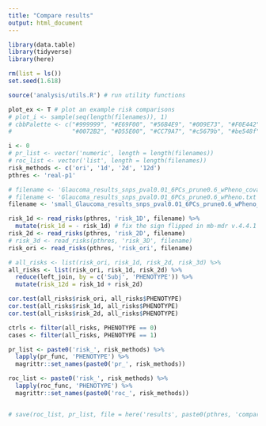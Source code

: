 ```yaml
---
title: "Compare results"
output: html_document
---
```


```r
library(data.table)
library(tidyverse)
library(here)
```

```r
rm(list = ls())
set.seed(1.618)

source('analysis/utils.R') # run utility functions

plot_ex <- T # plot an example risk comparisons
# plot_i <- sample(seq(length(filenames)), 1)
# cbbPalette <- c("#999999", "#E69F00", "#56B4E9", "#009E73", "#F0E442", 
#                 "#0072B2", "#D55E00", "#CC79A7", "#c5679b", "#be548f")
```


```r
i <- 0
# pr_list <- vector('numeric', length = length(filenames))
# roc_list <- vector('list', length = length(filenames))
risk_methods <- c('ori', '1d', '2d', '12d')
pthres <- 'real-p1'

# filename <- 'Glaucoma_results_snps_pval0.01_6PCs_prune0.6_wPheno_covariates.txt'
# filename <- 'Glaucoma_results_snps_pval0.01_6PCs_prune0.6_wPheno.txt'
filename <- 'small_Glaucoma_results_snps_pval0.01_6PCs_prune0.6_wPheno_covariates.txt'

risk_1d <- read_risks(pthres, 'risk_1D', filename) %>%
  mutate(risk_1d = - risk_1d) # fix the sign flipped in mb-mdr v.4.4.1
risk_2d <- read_risks(pthres, 'risk_2D', filename)
# risk_3d <- read_risks(pthres, 'risk_3D', filename)
risk_ori <- read_risks(pthres, 'risk_ori', filename)

# all_risks <- list(risk_ori, risk_1d, risk_2d, risk_3d) %>%
all_risks <- list(risk_ori, risk_1d, risk_2d) %>%
  reduce(left_join, by = c('Subj', 'PHENOTYPE')) %>%
  mutate(risk_12d = risk_1d + risk_2d)

cor.test(all_risks$risk_ori, all_risks$PHENOTYPE)
cor.test(all_risks$risk_1d, all_risks$PHENOTYPE)
cor.test(all_risks$risk_2d, all_risks$PHENOTYPE)

ctrls <- filter(all_risks, PHENOTYPE == 0)
cases <- filter(all_risks, PHENOTYPE == 1)

pr_list <- paste0('risk_', risk_methods) %>%
  lapply(pr_func, 'PHENOTYPE') %>%
  magrittr::set_names(paste0('pr_', risk_methods))

roc_list <- paste0('risk_', risk_methods) %>%
  lapply(roc_func, 'PHENOTYPE') %>%
  magrittr::set_names(paste0('roc_', risk_methods))


# save(roc_list, pr_list, file = here('results', paste0(pthres, 'compare_results_real.Rdata')))
```

